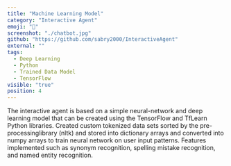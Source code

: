 ```yaml
---
title: "Machine Learning Model"
category: "Interactive Agent"
emoji: "🤖"
screenshot: "./chatbot.jpg"
github: "https://github.com/sabry2000/InteractiveAgent"
external: ""
tags:
  - Deep Learning
  - Python
  - Trained Data Model
  - TensorFlow
visible: "true"
position: 4
---
```


The interactive agent is based on a simple neural-network and deep learning model that can be created using the TensorFlow and TfLearn Python libraries. Created custom tokenized data sets sorted by the pre-processinglibrary (nltk) and stored into dictionary arrays and converted into numpy arrays to train neural network on user input patterns. Features implemented such as synonym recognition, spelling mistake recognition, and named entity recognition. 